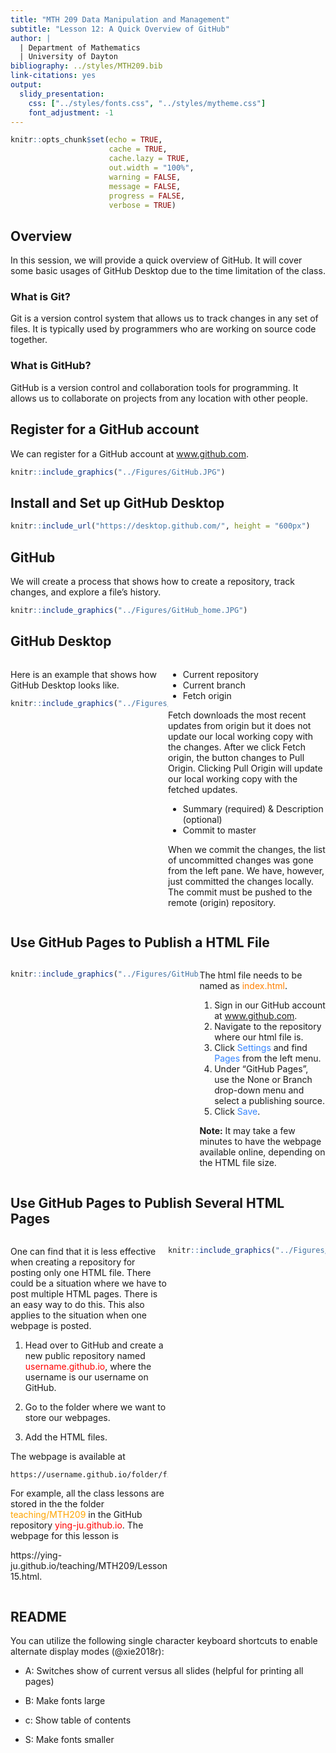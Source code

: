 ```yaml
---
title: "MTH 209 Data Manipulation and Management"
subtitle: "Lesson 12: A Quick Overview of GitHub" 
author: |
  | Department of Mathematics
  | University of Dayton
bibliography: ../styles/MTH209.bib
link-citations: yes
output: 
  slidy_presentation:
    css: ["../styles/fonts.css", "../styles/mytheme.css"]
    font_adjustment: -1
---
```

  
```r
knitr::opts_chunk$set(echo = TRUE,
                      cache = TRUE,
                      cache.lazy = TRUE,
                      out.width = "100%",
                      warning = FALSE,
                      message = FALSE,
                      progress = FALSE,
                      verbose = TRUE)
```

## Overview

In this session, we will provide a quick overview of GitHub. It will cover some basic usages of GitHub Desktop due to the time limitation of the class. 

<head>
    <base target="_blank">
</head>


### What is Git?

Git is a version control system that allows us to track changes in any set of files. It is typically used by programmers who are working on source code together. 


### What is GitHub?

GitHub is a version control and collaboration tools for programming. It allows us to collaborate on projects from any location with other people. 


## Register for a GitHub account

We can register for a GitHub account at [www.github.com](https://github.com/){target="_blank"}.

```r
knitr::include_graphics("../Figures/GitHub.JPG")
```


## Install and Set up GitHub Desktop

```r
knitr::include_url("https://desktop.github.com/", height = "600px")
```

## GitHub

We will create a process that shows how to create a repository, track changes, and explore a file's history. 


```r
knitr::include_graphics("../Figures/GitHub_home.JPG")
```

## GitHub Desktop

::::::{style="display: flex;"}
:::{.column width=50%}

Here is an example that shows how GitHub Desktop looks like. 

```r
knitr::include_graphics("../Figures/GitHub_desktop.JPG")
```

:::
:::{.column width=50%}

- Current repository
- Current branch
- Fetch origin

Fetch downloads the most recent updates from origin but it does not update our local working copy with the changes. After we click Fetch origin, the button changes to Pull Origin. Clicking Pull Origin will update our local working copy with the fetched updates.

- Summary (required) & Description (optional)
- Commit to master

When we commit the changes, the list of uncommitted changes was gone from the left pane. We have, however, just committed the changes locally. The commit must be pushed to the remote (origin) repository.
:::
::::::

## Use GitHub Pages to Publish a HTML File

::::::{style="display: flex;"}
:::{.column width=60%}

```r
knitr::include_graphics("../Figures/GitHub_Pages.JPG")
```

:::
:::{.column width=40%}

The html file needs to be named as <span Style="Color:#ff8000">index.html</span>. 

1. Sign in our GitHub account at [www.github.com](https://github.com/).
2. Navigate to the repository where our html file is.
3. Click <span Style="color:#3384FF">Settings</span> and find <span Style="color:#3384FF">Pages</span> from the left menu.
4. Under "GitHub Pages", use the None or Branch drop-down menu and select a publishing source.
5. Click <span Style="color:#3384FF">Save</span>.

**Note:** It may take a few minutes to have the webpage available online, depending on the HTML file size.  
:::
::::::



## Use GitHub Pages to Publish Several HTML Pages

::::::{style="display: flex;"}
:::{.column width=50%}

One can find that it is less effective when creating a repository for posting only one HTML file. There could be a situation where we have to post multiple HTML pages. There is an easy way to do this. This also applies to the situation when one webpage is posted. 

1. Head over to GitHub and create a new public repository named <span Style="color:red">username.github.io</span>, where the username is our username on GitHub. 

2. Go to the folder where we want to store our webpages. 

3. Add the HTML files.

The webpage is available at 
```
https://username.github.io/folder/filename.html.
```

For example, all the class lessons are stored in the the folder <span Style="color:orange">teaching/MTH209</span> in the
GitHub repository <span Style="color:red">ying-ju.github.io</span>. The webpage for this lesson is 

https://ying-ju.github.io/teaching/MTH209/Lesson15.html.  

:::
:::{.column width=50%}

```r
knitr::include_graphics("../Figures/GitHub_lessons.JPG")
```

:::
::::::


## README

You can utilize the following single character keyboard shortcuts to enable alternate display modes (@xie2018r):

* A: Switches show of current versus all slides (helpful for printing all pages)

* B: Make fonts large

* c: Show table of contents

* S: Make fonts smaller






